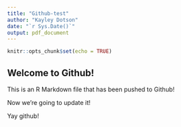 ```yaml
---
title: "Github-test"
author: "Kayley Dotson"
date: "`r Sys.Date()`"
output: pdf_document
---
```


```r
knitr::opts_chunk$set(echo = TRUE)
```

## Welcome to Github!

This is an R Markdown file that has been pushed to Github!

Now we're going to update it!

Yay github!

